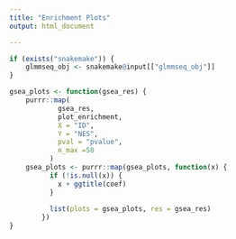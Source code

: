 ```yaml
---
title: "Enrichment Plots"
output: html_document

--- 
```

```r
if (exists("snakemake")) {
    glmmseq_obj <- snakemake@input[["glmmseq_obj"]]
}

gsea_plots <- function(gsea_res) {
    purrr::map(
            gsea_res,
            plot_enrichment,
            X = "ID",
            Y = "NES",
            pval = "pvalue",
            n_max =50
          )
    gsea_plots <- purrr::map(gsea_plots, function(x) {
          if (!is.null(x)) {
            x + ggtitle(coef)
          }
          
          list(plots = gsea_plots, res = gsea_res)
        })
}

```


```r

```